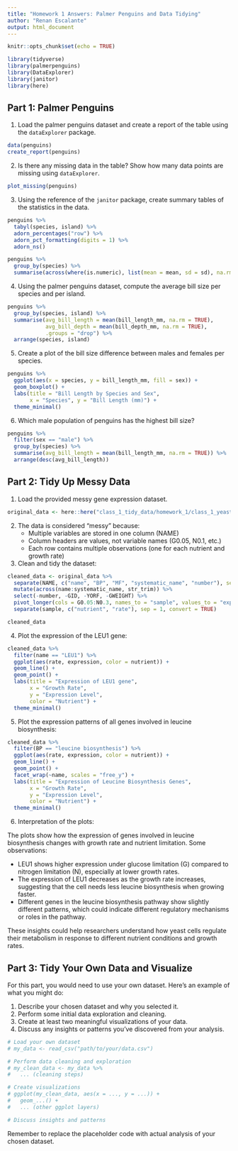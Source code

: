 ```yaml
---
title: "Homework 1 Answers: Palmer Penguins and Data Tidying"
author: "Renan Escalante"
output: html_document
---
```


```r
knitr::opts_chunk$set(echo = TRUE)
```

```r
library(tidyverse)
library(palmerpenguins)
library(DataExplorer)
library(janitor)
library(here)
```

## Part 1: Palmer Penguins

1. Load the palmer penguins dataset and create a report of the table using the `dataExplorer` package.

```r
data(penguins)
create_report(penguins)
```

2. Is there any missing data in the table? Show how many data points are missing using `dataExplorer`.

```r
plot_missing(penguins)
```

3. Using the reference of the `janitor` package, create summary tables of the statistics in the data.

```r
penguins %>%
  tabyl(species, island) %>%
  adorn_percentages("row") %>%
  adorn_pct_formatting(digits = 1) %>%
  adorn_ns()
```


```r
penguins %>%
  group_by(species) %>%
  summarise(across(where(is.numeric), list(mean = mean, sd = sd), na.rm = TRUE))
```

4. Using the palmer penguins dataset, compute the average bill size per species and per island.

```r
penguins %>%
  group_by(species, island) %>%
  summarise(avg_bill_length = mean(bill_length_mm, na.rm = TRUE),
            avg_bill_depth = mean(bill_depth_mm, na.rm = TRUE),
            .groups = "drop") %>%
  arrange(species, island)
```

5. Create a plot of the bill size difference between males and females per species.

```r
penguins %>%
  ggplot(aes(x = species, y = bill_length_mm, fill = sex)) +
  geom_boxplot() +
  labs(title = "Bill Length by Species and Sex",
       x = "Species", y = "Bill Length (mm)") +
  theme_minimal()
```

6. Which male population of penguins has the highest bill size?

```r
penguins %>%
  filter(sex == "male") %>%
  group_by(species) %>%
  summarise(avg_bill_length = mean(bill_length_mm, na.rm = TRUE)) %>%
  arrange(desc(avg_bill_length))
```

## Part 2: Tidy Up Messy Data

1. Load the provided messy gene expression dataset.

```r

original_data <- here::here("class_1_tidy_data/homework_1/class_1_yeast_microarray_genomic_data.csv") %>% read_csv()

```

2. The data is considered "messy" because:
   - Multiple variables are stored in one column (NAME)
   - Column headers are values, not variable names (G0.05, N0.1, etc.)
   - Each row contains multiple observations (one for each nutrient and growth rate)

3. Clean and tidy the dataset:

```r
cleaned_data <- original_data %>%
  separate(NAME, c("name", "BP", "MF", "systematic_name", "number"), sep = " \\|\\| ") %>%
  mutate(across(name:systematic_name, str_trim)) %>%
  select(-number, -GID, -YORF, -GWEIGHT) %>%
  pivot_longer(cols = G0.05:N0.3, names_to = "sample", values_to = "expression") %>%
  separate(sample, c("nutrient", "rate"), sep = 1, convert = TRUE)

cleaned_data
```

4. Plot the expression of the LEU1 gene:

```r
cleaned_data %>%
  filter(name == "LEU1") %>%
  ggplot(aes(rate, expression, color = nutrient)) +
  geom_line() +
  geom_point() +
  labs(title = "Expression of LEU1 gene",
       x = "Growth Rate",
       y = "Expression Level",
       color = "Nutrient") +
  theme_minimal()
```

5. Plot the expression patterns of all genes involved in leucine biosynthesis:

```r
cleaned_data %>%
  filter(BP == "leucine biosynthesis") %>%
  ggplot(aes(rate, expression, color = nutrient)) +
  geom_line() +
  geom_point() +
  facet_wrap(~name, scales = "free_y") +
  labs(title = "Expression of Leucine Biosynthesis Genes",
       x = "Growth Rate",
       y = "Expression Level",
       color = "Nutrient") +
  theme_minimal()
```

6. Interpretation of the plots:

The plots show how the expression of genes involved in leucine biosynthesis changes with growth rate and nutrient limitation. Some observations:

- LEU1 shows higher expression under glucose limitation (G) compared to nitrogen limitation (N), especially at lower growth rates.
- The expression of LEU1 decreases as the growth rate increases, suggesting that the cell needs less leucine biosynthesis when growing faster.
- Different genes in the leucine biosynthesis pathway show slightly different patterns, which could indicate different regulatory mechanisms or roles in the pathway.

These insights could help researchers understand how yeast cells regulate their metabolism in response to different nutrient conditions and growth rates.

## Part 3: Tidy Your Own Data and Visualize

For this part, you would need to use your own dataset. Here's an example of what you might do:

1. Describe your chosen dataset and why you selected it.
2. Perform some initial data exploration and cleaning.
3. Create at least two meaningful visualizations of your data.
4. Discuss any insights or patterns you've discovered from your analysis.

```r
# Load your own dataset
# my_data <- read_csv("path/to/your/data.csv")

# Perform data cleaning and exploration
# my_clean_data <- my_data %>%
#   ... (cleaning steps)

# Create visualizations
# ggplot(my_clean_data, aes(x = ..., y = ...)) +
#   geom_...() +
#   ... (other ggplot layers)

# Discuss insights and patterns
```

Remember to replace the placeholder code with actual analysis of your chosen dataset.
